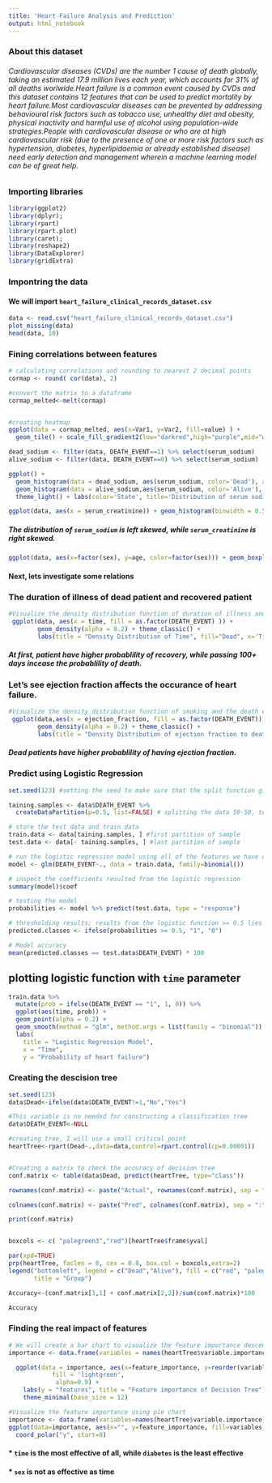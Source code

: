 ```yaml
---
title: 'Heart Failure Analysis and Prediction'
output: html_notebook
---
```

### About this dataset
###### Cardiovascular diseases (CVDs) are the number 1 cause of death globally, taking an estimated 17.9 million lives each year, which accounts for 31% of all deaths worlwide.Heart failure is a common event caused by CVDs and this dataset contains 12 features that can be used to predict mortality by heart failure.Most cardiovascular diseases can be prevented by addressing behavioural risk factors such as tobacco use, unhealthy diet and obesity, physical inactivity and harmful use of alcohol using population-wide strategies.People with cardiovascular disease or who are at high cardiovascular risk (due to the presence of one or more risk factors such as hypertension, diabetes, hyperlipidaemia or already established disease) need early detection and management wherein a machine learning model can be of great help.

### Importing libraries
```r
library(ggplot2)
library(dplyr);
library(rpart)
library(rpart.plot)
library(caret);
library(reshape2)
library(DataExplorer)
library(gridExtra)
```
### Impontring the data
#### We will import `heart_failure_clinical_records_dataset.csv`
```r
data <- read.csv("heart_failure_clinical_records_dataset.csv")
plot_missing(data)
head(data, 10)
```

### Fining correlations between features
```r
# calculating correlations and rounding to nearest 2 decimal points
cormap <- round( cor(data), 2)

#convert the matrix to a dataframe
cormap_melted<-melt(cormap)


#creating heatmap
ggplot(data = cormap_melted, aes(x=Var1, y=Var2, fill=value) ) + 
  geom_tile() + scale_fill_gradient2(low="darkred",high="purple",mid="white") + theme(axis.text.x = element_text(angle = 90)) + labs(title = 'Correlation')
```
```r
dead_sodium <- filter(data, DEATH_EVENT==1) %>% select(serum_sodium)
alive_sodium <- filter(data, DEATH_EVENT==0) %>% select(serum_sodium)

ggplot() + 
  geom_histogram(data = dead_sodium, aes(serum_sodium, color='Dead'), alpha=0.5, binwidth = 1) + 
  geom_histogram(data = alive_sodium,aes(serum_sodium, color='Alive'), alpha = 0.5, binwidth = 1) +
  theme_light() + labs(color='State', title='Distribution of serum sodium for dead and alive patients', x='Serum Sodium (mEq/L)')
```

```r
ggplot(data, aes(x = serum_creatinine)) + geom_histogram(binwidth = 0.5) + labs(title='Histogram of serum creatinine distribution', x='Serum creatinine (mg/dL)')
```
##### The distribution of `serum_sodium` is left skewed, while `serum_creatinine` is right skewed.
```r
ggplot(data, aes(x=factor(sex), y=age, color=factor(sex))) + geom_boxplot(outlier.color = 'black', outlier.shape = 8) + geom_jitter(shape=16, position=position_jitter(0.2)) + labs(x='sex', title='Distribution of gender and their ages', color='sex') + scale_color_discrete(labels=c('Female', 'Male'))
```
#### Next, lets investigate some relations

### The duration of illness of dead patient and recovered patient
```r
#Visualize the density distribution function of duration of illness and death event
 ggplot(data, aes(x = time, fill = as.factor(DEATH_EVENT) )) +
        geom_density(alpha = 0.2) + theme_classic() + 
        labs(title = "Density Distribution of Time", fill="Dead", x='Time of illness') + scale_fill_discrete(labels=c("Yes", "No"))
```
##### At first, patient have higher probablility of recovery, while passing 100+ days incease the probablility of death.

### Let's see ejection fraction affects the occurance of heart failure.
```r
#Visualize the density distribution function of smoking and the death event
 ggplot(data,aes(x = ejection_fraction, fill = as.factor(DEATH_EVENT))) +
        geom_density(alpha = 0.2) + theme_classic() + 
        labs(title = "Density Distribution of ejection fraction to death events", fill='Dead', x='Ejection Fraction')+ scale_fill_discrete(labels=c("Yes", "No"))
```
##### Dead patients have higher probablility of having ejection fraction.

### Predict using Logistic Regression
```r
set.seed(123) #setting the seed to make sure that the split function give us the same results

taining.samples <- data$DEATH_EVENT %>%
  createDataPartition(p=0.5, list=FALSE) # splitting the data 50-50, to avoid over fitting

# store the test data and train data
train.data <- data[taining.samples, ] #first partition of sample
test.data <- data[- taining.samples, ] #last partition of sample

# run the logistic regression model using all of the features we have using binomial classification
model <- glm(DEATH_EVENT~., data = train.data, family=binomial())

# inspect the coefficients resulted from the logistic regression
summary(model)$coef

# testing the model
probabilities <- model %>% predict(test.data, type = "response")

# thresholding results; results from the logistic function >= 0.5 lies in the 1 class, while < 0.5 lies in the opposite one
predicted.classes <- ifelse(probabilities >= 0.5, "1", "0")

# Model accuracy
mean(predicted.classes == test.data$DEATH_EVENT) * 100
```
## plotting logistic function with `time` parameter
```r
train.data %>%
  mutate(prob = ifelse(DEATH_EVENT == "1", 1, 0)) %>%
  ggplot(aes(time, prob)) +
  geom_point(alpha = 0.2) +
  geom_smooth(method = "glm", method.args = list(family = "binomial")) +
  labs(
    title = "Logistic Regression Model", 
    x = "Time",
    y = "Probability of heart failure")
```
### Creating the descision tree
```r
set.seed(123)
data$Dead<-ifelse(data$DEATH_EVENT!=1,"No","Yes")

#This variable is no needed for constructing a classification tree
data$DEATH_EVENT<-NULL

#creating tree, I will use a small critical point
heartTree<-rpart(Dead~.,data=data,control=rpart.control(cp=0.00001))


#Creating a matrix to check the accuracy of decision tree
conf.matrix <- table(data$Dead, predict(heartTree, type="class"))

rownames(conf.matrix) <- paste("Actual", rownames(conf.matrix), sep = ":")

colnames(conf.matrix) <- paste("Pred", colnames(conf.matrix), sep = ":")

print(conf.matrix)


boxcols <- c( "palegreen3","red")[heartTree$frame$yval]

par(xpd=TRUE)
prp(heartTree, faclen = 0, cex = 0.8, box.col = boxcols,extra=2)
legend("bottomleft", legend = c("Dead","Alive"), fill = c("red", "palegreen3"),
       title = "Group")

Accuracy<-(conf.matrix[1,1] + conf.matrix[2,2])/sum(conf.matrix)*100

Accuracy
```
### Finding the real impact of features
```r
# We will create a bar chart to visualize the feature importance descendingly
importance <- data.frame(variables = names(heartTree$variable.importance), feature_importance = heartTree$variable.importance)

  ggplot(data = importance, aes(x=feature_importance, y=reorder(variables, X= feature_importance))) + geom_bar(stat = "identity",
            fill = 'lightgreen',
             alpha=0.9) +
    labs(y = "features", title = "Feature importance of Decision Tree") +
    theme_minimal(base_size = 12)
```

```r
#Visualize the feature importance using pie chart
importance <- data.frame(variables=names(heartTree$variable.importance), feature_importance=heartTree$variable.importance)
ggplot(data=importance, aes(x="", y=feature_importance, fill=variables)) + geom_bar(stat="identity", width=1) +
  coord_polar("y", start=0)
```
#### * `time` is the most effective of all, while `diabetes` is the least effective
#### * `sex` is not as effective as time